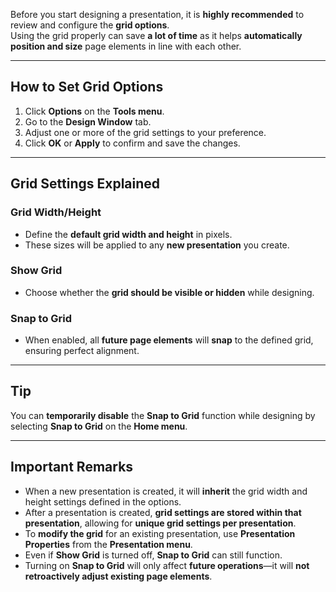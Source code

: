 
Before you start designing a presentation, it is **highly recommended** to review and configure the **grid options**.  
Using the grid properly can save **a lot of time** as it helps **automatically position and size** page elements in line with each other.  

---

## How to Set Grid Options  

1. Click **Options** on the **Tools menu**.  
2. Go to the **Design Window** tab.  
3. Adjust one or more of the grid settings to your preference.  
4. Click **OK** or **Apply** to confirm and save the changes.  

---

## Grid Settings Explained  

### **Grid Width/Height**  
- Define the **default grid width and height** in pixels.  
- These sizes will be applied to any **new presentation** you create.  

### **Show Grid**  
- Choose whether the **grid should be visible or hidden** while designing.  

### **Snap to Grid**  
- When enabled, all **future page elements** will **snap** to the defined grid, ensuring perfect alignment.  

---

## Tip  

You can **temporarily disable** the **Snap to Grid** function while designing by selecting **Snap to Grid** on the **Home menu**.  

---

## Important Remarks  

- When a new presentation is created, it will **inherit** the grid width and height settings defined in the options.  
- After a presentation is created, **grid settings are stored within that presentation**, allowing for **unique grid settings per presentation**.  
- To **modify the grid** for an existing presentation, use **Presentation Properties** from the **Presentation menu**.  
- Even if **Show Grid** is turned off, **Snap to Grid** can still function.  
- Turning on **Snap to Grid** will only affect **future operations**—it will **not retroactively adjust existing page elements**.  
